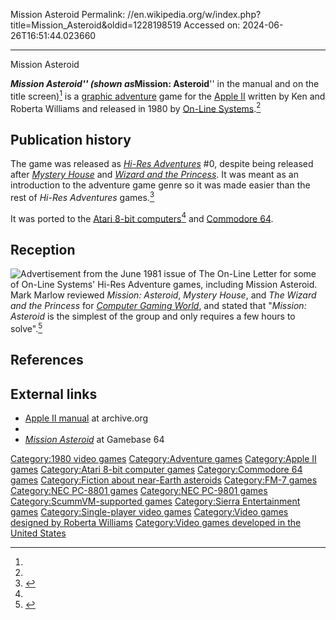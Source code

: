 Mission Asteroid
Permalink: //en.wikipedia.org/w/index.php?title=Mission_Asteroid&oldid=1228198519
Accessed on: 2024-06-26T16:51:44.023660



------
Mission Asteroid
{{Short description|1980 video game}}
{{Infobox video game
|title = Mission Asteroid
|image = On-Line-Systems-00-Mission-Asteroid.jpg
|caption = Re-release cover art<ref>{{cite web |title=Mission Asteroid - Boxed Release (Commodore 64) |url=http://vintage-sierra.net/hires/mav3.php |website=Vintage-Sierra.net |access-date=9 March 2019}}</ref>
|developer = [[On-Line Systems]]
|publisher = On-Line Systems
|designer = [[Roberta Williams]]<ref name="giantlist"/>
|programmer = [[Ken Williams (game developer)|Ken Williams]]<ref name="giantlist"/>
|series = ''[[Hi-Res Adventures]]''
|engine = ADL
|released = '''1980:''' Apple<br/>'''1982:''' Atari<ref name="mania"/><br/>'''1983:''' C64
|genre = [[Graphic adventure]]
|modes = [[Single-player video game|Single-player]]
|platforms = [[Apple II series|Apple II]], [[Atari 8-bit]], [[Commodore 64]]
}}

'''''Mission Asteroid''''' (shown as '''''Mission: Asteroid''''' in the manual and on the title screen)<ref name=mania/> is a [[graphic adventure]] game for the [[Apple II series|Apple II]] written by Ken and Roberta Williams and released in 1980 by [[Sierra Entertainment|On-Line Systems]].<ref name="giantlist"/>

==Publication history==
The game was released as ''[[List of Hi-Res Adventures video games|Hi-Res Adventures]]'' #0, despite being released after ''[[Mystery House]]'' and ''[[Wizard and the Princess]]''. It was meant as an introduction to the adventure game genre so it was made easier than the rest of ''Hi-Res Adventures'' games.<ref name="cat81">{{cite web | title=On-Line Systems Catalog | url=https://www.sierragamers.com/wp-content/uploads/2019/12/Catalog_1981_On_Line_Systems.pdf | date=1981}}</ref>

It was ported to the [[Atari 8-bit computers]]<ref name="mania"/> and [[Commodore 64]].

==Reception==
[[File:On-Line Systems - Hi-Res Adventure - June 1981 The On-Line Letter advert.jpg|thumb|left|Advertisement from the June 1981 issue of ''The On-Line Letter'' for some of On-Line Systems' ''Hi-Res Adventure'' games, including ''Mission Asteroid''.]]
Mark Marlow reviewed ''Mission: Asteroid'', ''Mystery House'', and ''The Wizard and the Princess'' for ''[[Computer Gaming World]]'', and stated that "''Mission: Asteroid'' is the simplest of the group and only requires a few hours to solve".<ref name="CGW2">{{cite magazine | last=Marlow | first=Mark | title=Micro - Reviews | magazine=Computer Gaming World | date=January–February 1982 | volume=1 | issue=2 | pages=31–32}}</ref>

==References==
{{Reflist|refs=
<ref name="giantlist">{{cite web|url=http://dadgum.com/giantlist/ |title=The Giant List of Classic Game Programmers |last1=Hague |first1=James}}</ref>
<ref name="mania">{{cite web|url=http://www.atarimania.com/game-atari-400-800-xl-xe-hi-res-adventure-0-mission-asteroid_2465.html|website=Atari Mania|title=Mission: Asteroid}}</ref>
}}

==External links==
* [https://archive.org/details/Mission_Asteroid_Hi-Res_Adventure_0 Apple II manual] at archive.org
* {{atarimania|id=2465}}
* [http://gamebase64.com/game.php?id=4899&d=18&h=0 ''Mission Asteroid''] at Gamebase 64

{{Sierra Adventure Games|Hi-Res}}

[[Category:1980 video games]]
[[Category:Adventure games]]
[[Category:Apple II games]]
[[Category:Atari 8-bit computer games]]
[[Category:Commodore 64 games]]
[[Category:Fiction about near-Earth asteroids]]
[[Category:FM-7 games]]
[[Category:NEC PC-8801 games]]
[[Category:NEC PC-9801 games]]
[[Category:ScummVM-supported games]]
[[Category:Sierra Entertainment games]]
[[Category:Single-player video games]]
[[Category:Video games designed by Roberta Williams]]
[[Category:Video games developed in the United States]]

{{SierraEntertainment-stub}}
{{adventure-videogame-stub}}